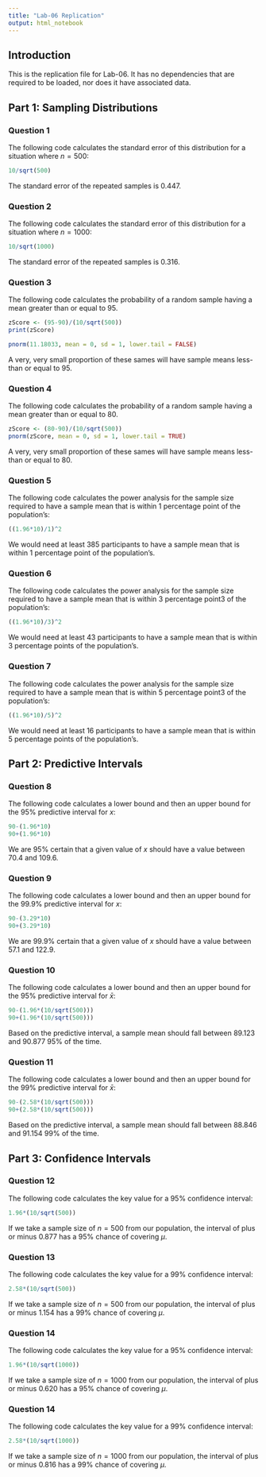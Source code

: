 ```yaml
---
title: "Lab-06 Replication"
output: html_notebook
---
```


## Introduction
This is the replication file for Lab-06. It has no dependencies that are required to be loaded, nor does it have associated data.

## Part 1: Sampling Distributions
### Question 1
The following code calculates the standard error of this distribution for a situation where $n=500$:

```r
10/sqrt(500)
```

The standard error of the repeated samples is $0.447$.

### Question 2
The following code calculates the standard error of this distribution for a situation where $n=1000$:

```r
10/sqrt(1000)
```

The standard error of the repeated samples is $0.316$.

### Question 3
The following code calculates the probability of a random sample having a mean greater than or equal to $95$.

```r
zScore <- (95-90)/(10/sqrt(500))
print(zScore)
```

```r
pnorm(11.18033, mean = 0, sd = 1, lower.tail = FALSE)
```


A very, very small proportion of these sames will have sample means less-than or equal to $95$.

### Question 4
The following code calculates the probability of a random sample having a mean greater than or equal to $80$.

```r
zScore <- (80-90)/(10/sqrt(500))
pnorm(zScore, mean = 0, sd = 1, lower.tail = TRUE)
```

A very, very small proportion of these sames will have sample means less-than or equal to $80$.

### Question 5
The following code calculates the power analysis for the sample size required to have a sample mean that is within $1$ percentage point of the population's:

```r
((1.96*10)/1)^2
```

We would need at least 385 participants to have a sample mean that is within $1$ percentage point of the population's.

### Question 6
The following code calculates the power analysis for the sample size required to have a sample mean that is within $3$ percentage point3 of the population's:

```r
((1.96*10)/3)^2
```

We would need at least 43 participants to have a sample mean that is within $3$ percentage points of the population's.

### Question 7
The following code calculates the power analysis for the sample size required to have a sample mean that is within $5$ percentage point3 of the population's:

```r
((1.96*10)/5)^2
```

We would need at least 16 participants to have a sample mean that is within $5$ percentage points of the population's.

## Part 2: Predictive Intervals
### Question 8
The following code calculates a lower bound and then an upper bound for the $95\%$ predictive interval for $x$:

```r
90-(1.96*10)
90+(1.96*10)
```

We are $95\%$ certain that a given value of $x$ should have a value between $70.4$ and $109.6$.

### Question 9
The following code calculates a lower bound and then an upper bound for the $99.9\%$ predictive interval for $x$:

```r
90-(3.29*10)
90+(3.29*10)
```

We are $99.9\%$ certain that a given value of $x$ should have a value between $57.1$ and $122.9$.

### Question 10 
The following code calculates a lower bound and then an upper bound for the $95\%$ predictive interval for $\bar{x}$:

```r
90-(1.96*(10/sqrt(500)))
90+(1.96*(10/sqrt(500)))
```

Based on the predictive interval, a sample mean should fall between $89.123$ and $90.877$ $95\%$ of the time.

### Question 11
The following code calculates a lower bound and then an upper bound for the $99\%$ predictive interval for $\bar{x}$:

```r
90-(2.58*(10/sqrt(500)))
90+(2.58*(10/sqrt(500)))
```

Based on the predictive interval, a sample mean should fall between $88.846$ and $91.154$ $99\%$ of the time.

## Part 3: Confidence Intervals
### Question 12
The following code calculates the key value for a $95\%$ confidence interval:

```r
1.96*(10/sqrt(500))
```

If we take a sample size of $n=500$ from our population, the interval of plus or minus $0.877$ has a $95\%$ chance of covering $\mu$.

### Question 13
The following code calculates the key value for a $99\%$ confidence interval:

```r
2.58*(10/sqrt(500))
```

If we take a sample size of $n=500$ from our population, the interval of plus or minus $1.154$ has a $99\%$ chance of covering $\mu$.

### Question 14
The following code calculates the key value for a $95\%$ confidence interval:

```r
1.96*(10/sqrt(1000))
```

If we take a sample size of $n=1000$ from our population, the interval of plus or minus $0.620$ has a $95\%$ chance of covering $\mu$.

### Question 14
The following code calculates the key value for a $99\%$ confidence interval:

```r
2.58*(10/sqrt(1000))
```

If we take a sample size of $n=1000$ from our population, the interval of plus or minus $0.816$ has a $99\%$ chance of covering $\mu$.
